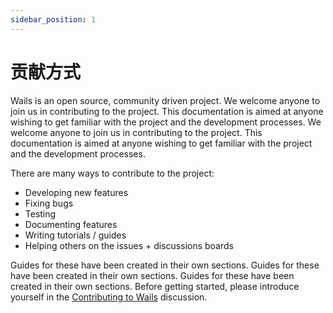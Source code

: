 ```yaml
---
sidebar_position: 1
---
```


# 贡献方式

Wails is an open source, community driven project. We welcome anyone to join us in contributing to the project. This documentation is aimed at anyone wishing to get familiar with the project and the development processes. We welcome anyone to join us in contributing to the project. This documentation is aimed at anyone wishing to get familiar with the project and the development processes.

There are many ways to contribute to the project:

- Developing new features
- Fixing bugs
- Testing
- Documenting features
- Writing tutorials / guides
- Helping others on the issues + discussions boards

Guides for these have been created in their own sections. Guides for these have been created in their own sections. Guides for these have been created in their own sections. Before getting started, please introduce yourself in the [Contributing to Wails](https://github.com/milselarch/wails/discussions/1520) discussion.
